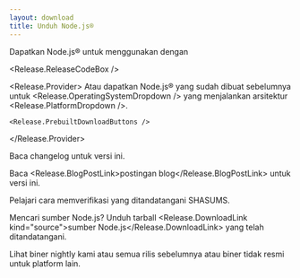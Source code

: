 ```yaml
---
layout: download
title: Unduh Node.js®
---
```


<section>
  Dapatkan Node.js® <Release.VersionDropdown /> untuk <Release.OperatingSystemDropdown /> menggunakan <Release.InstallationMethodDropdown /> dengan <Release.PackageManagerDropdown />

  <Release.ReleaseCodeBox />

  <Release.Provider>
    Atau dapatkan Node.js® yang sudah dibuat sebelumnya untuk <Release.OperatingSystemDropdown /> yang menjalankan arsitektur <Release.PlatformDropdown />.

    <Release.PrebuiltDownloadButtons />
  </Release.Provider>
</section>

<section>
  Baca <Release.ChangelogLink>changelog</Release.ChangelogLink> untuk versi ini.

  Baca <Release.BlogPostLink>postingan blog</Release.BlogPostLink> untuk versi ini.

  Pelajari cara <LinkWithArrow href="https://github.com/nodejs/node#verifying-binaries">memverifikasi</LinkWithArrow> yang ditandatangani SHASUMS.

  Mencari sumber Node.js? Unduh tarball <Release.DownloadLink kind="source">sumber Node.js</Release.DownloadLink> yang telah ditandatangani.

  Lihat biner <LinkWithArrow href="https://nodejs.org/download/nightly/">nightly</LinkWithArrow> kami atau
  semua <LinkWithArrow href="https://nodejs.org/download/release/">rilis sebelumnya</LinkWithArrow>
  atau biner <LinkWithArrow href="https://unofficial-builds.nodejs.org/download/">tidak resmi</LinkWithArrow> untuk platform lain.
</section>
